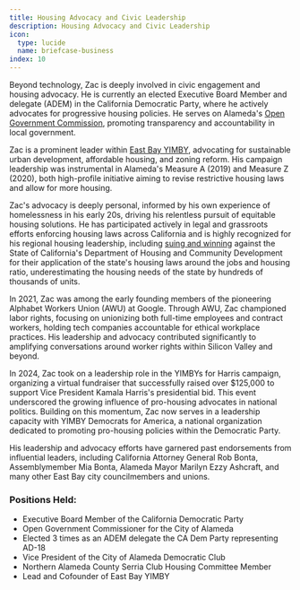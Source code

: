 ```yaml
---
title: Housing Advocacy and Civic Leadership
description: Housing Advocacy and Civic Leadership
icon:
  type: lucide
  name: briefcase-business
index: 10
---
```


Beyond technology, Zac is deeply involved in civic engagement and housing advocacy.
He is currently an elected Executive Board Member and delegate (ADEM) in the California Democratic Party, where he actively advocates for progressive housing policies.
He serves on Alameda's [Open Government Commission](https://www.alamedaca.gov/GOVERNMENT/Boards-Commissions/Open-Government-Commission), promoting transparency and accountability in local government.

Zac is a prominent leader within [East Bay YIMBY](https://eastbayyimby.org/), advocating for sustainable urban development, affordable housing,
and zoning reform. His campaign leadership was instrumental in Alameda's Measure A (2019) and Measure Z (2020), both high-profile initiative aiming to revise 
restrictive housing laws and allow for more housing.

Zac's advocacy is deeply personal, informed by his own experience of homelessness in his early 20s, driving his relentless pursuit of
equitable housing solutions. He has participated actively in legal and grassroots efforts enforcing housing laws across California and
is highly recognized for his regional housing leadership, including [suing and winning](https://www.yimbylaw.org/press/hcd-include-jobs-housing-balance) 
against the State of California's Department of Housing and Community Development for their application of the state's housing laws around the jobs
and housing ratio, underestimating the housing needs of the state by hundreds of thousands of units.

In 2021, Zac was among the early founding members of the pioneering Alphabet Workers Union (AWU) at Google. 
Through AWU, Zac championed labor rights, focusing on unionizing both full-time employees and contract workers, holding tech companies accountable
for ethical workplace practices. His leadership and advocacy contributed significantly to amplifying conversations around worker rights within
Silicon Valley and beyond.

In 2024, Zac took on a leadership role in the YIMBYs for Harris campaign, organizing a virtual fundraiser that successfully raised
over $125,000 to support Vice President Kamala Harris's presidential bid. This event underscored the growing influence of pro-housing
advocates in national politics. Building on this momentum, Zac now serves in a leadership capacity with YIMBY Democrats for America, a
national organization dedicated to promoting pro-housing policies within the Democratic Party.

His leadership and advocacy efforts have garnered past endorsements from influential leaders, including California Attorney General Rob Bonta,
Assemblymember Mia Bonta, Alameda Mayor Marilyn Ezzy Ashcraft, and many other East Bay city councilmembers and unions.

### Positions Held:

* Executive Board Member of the California Democratic Party
* Open Government Commissioner for the City of Alameda
* Elected 3 times as an ADEM delegate the CA Dem Party representing AD-18
* Vice President of the City of Alameda Democratic Club
* Northern Alameda County Serria Club Housing Committee Member
* Lead and Cofounder of East Bay YIMBY